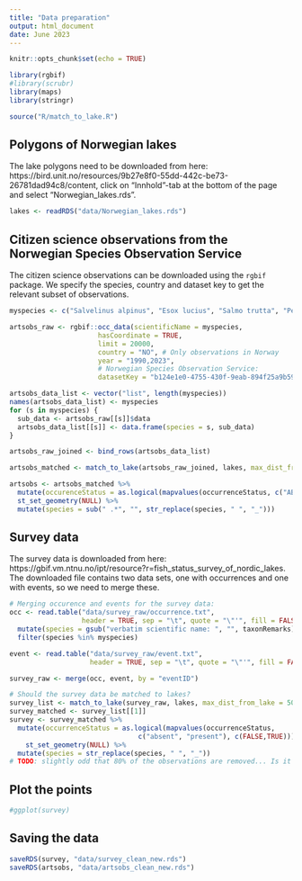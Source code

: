 ```yaml
---
title: "Data preparation"
output: html_document
date: June 2023
---
```


```r
knitr::opts_chunk$set(echo = TRUE)
```

```r
library(rgbif)
#library(scrubr)
library(maps)
library(stringr)
```

```r
source("R/match_to_lake.R")
```

## Polygons of Norwegian lakes
The lake polygons need to be downloaded from here:  https://bird.unit.no/resources/9b27e8f0-55dd-442c-be73-26781dad94c8/content, click on “Innhold”-tab at the bottom of the page and select "Norwegian_lakes.rds".

```r
lakes <- readRDS("data/Norwegian_lakes.rds")
```


## Citizen science observations from the Norwegian Species Observation Service

The citizen science observations can be downloaded using the `rgbif` package. We specify the species, country and dataset key to get the relevant subset of observations.

```r
myspecies <- c("Salvelinus alpinus", "Esox lucius", "Salmo trutta", "Perca fluviatilis")

artsobs_raw <- rgbif::occ_data(scientificName = myspecies, 
                      hasCoordinate = TRUE, 
                      limit = 20000, 
                      country = "NO", # Only observations in Norway
                      year = "1990,2023",
                      # Norwegian Species Observation Service: 
                      datasetKey = "b124e1e0-4755-430f-9eab-894f25a9b59c")

artsobs_data_list <- vector("list", length(myspecies))
names(artsobs_data_list) <- myspecies
for (s in myspecies) {
  sub_data <- artsobs_raw[[s]]$data
  artsobs_data_list[[s]] <- data.frame(species = s, sub_data)
}

artsobs_raw_joined <- bind_rows(artsobs_data_list)

artsobs_matched <- match_to_lake(artsobs_raw_joined, lakes, max_dist_from_lake = 50)[[1]] 

artsobs <- artsobs_matched %>% 
  mutate(occurenceStatus = as.logical(mapvalues(occurrenceStatus, c("ABSENT", "PRESENT"), c(FALSE,TRUE)))) %>% 
  st_set_geometry(NULL) %>% 
  mutate(species = sub(" .*", "", str_replace(species, " ", "_")))
```

## Survey data

The survey data is downloaded from here: https://gbif.vm.ntnu.no/ipt/resource?r=fish_status_survey_of_nordic_lakes. The downloaded file contains two data sets, one with occurrences and one with events, so we need to merge these. 

```r
# Merging occurence and events for the survey data:
occ <- read.table("data/survey_raw/occurrence.txt", 
                  header = TRUE, sep = "\t", quote = "\"'", fill = FALSE) %>% 
  mutate(species = gsub("verbatim scientific name: ", "", taxonRemarks)) %>% 
  filter(species %in% myspecies)

event <- read.table("data/survey_raw/event.txt", 
                    header = TRUE, sep = "\t", quote = "\"'", fill = FALSE)

survey_raw <- merge(occ, event, by = "eventID")

# Should the survey data be matched to lakes?
survey_list <- match_to_lake(survey_raw, lakes, max_dist_from_lake = 50)
survey_matched <- survey_list[[1]]
survey <- survey_matched %>% 
  mutate(occurrenceStatus = as.logical(mapvalues(occurrenceStatus, 
                                c("absent", "present"), c(FALSE,TRUE)))) %>% 
    st_set_geometry(NULL) %>% 
  mutate(species = str_replace(species, " ", "_"))
# TODO: slightly odd that 80% of the observations are removed... Is it the non-norwegian ones?
```

## Plot the points
```r
#ggplot(survey)
```


## Saving the data

```r
saveRDS(survey, "data/survey_clean_new.rds")
saveRDS(artsobs, "data/artsobs_clean_new.rds")
```


